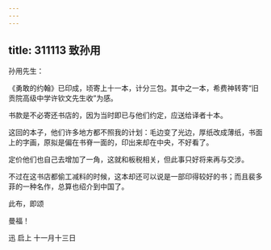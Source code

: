 ```yaml
---
---
---
```

title: 311113 致孙用
---




孙用先生：

《勇敢的约翰》已印成，顷寄上十一本，计分三包。其中之一本，希费神转寄“旧贡院高级中学许钦文先生收”为感。

书款是不必寄还书店的，因为当时即已与他们约定，应送给译者十本。

这回的本子，他们许多地方都不照我的计划：毛边变了光边，厚纸改成薄纸，书面上的字画，原拟是偏在书脊一面的，印出来却在中央，不好看了。

定价他们也自己去增加了一角，这就和板税相关，但此事只好将来再与交涉。

不过在这书店都偷工减料的时候，这本却还可以说是一部印得较好的书；而且裴多菲的一种名作，总算也绍介到中国了。

此布，即颂

曼福！

迅 启上 十一月十三日